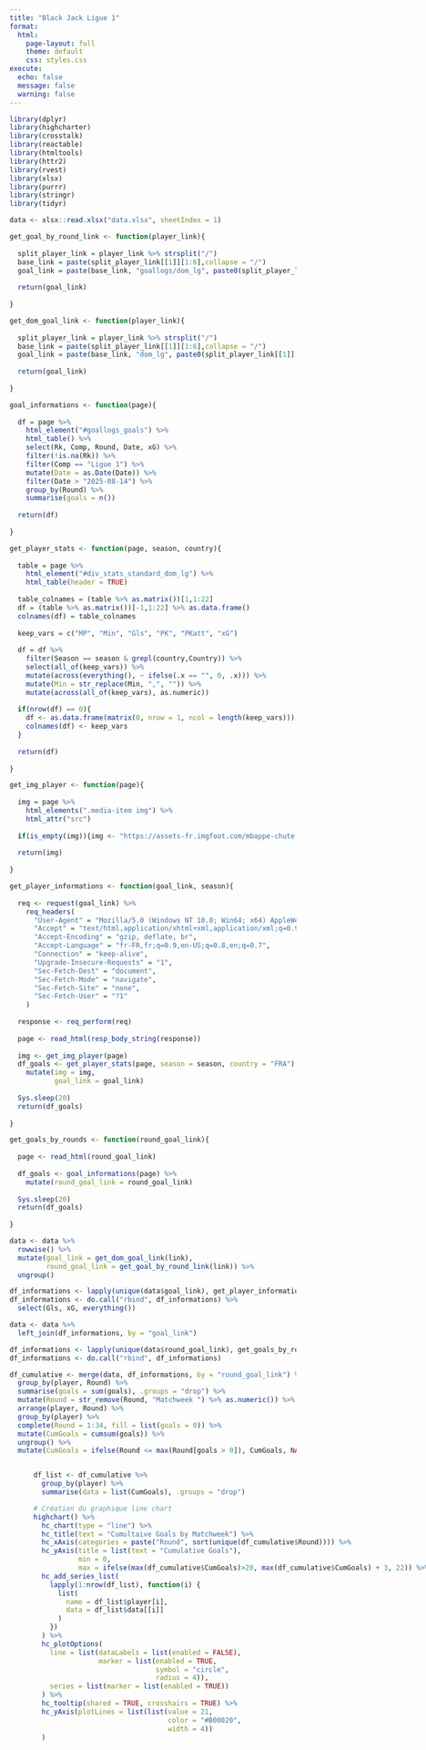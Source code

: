 ```yaml
---
title: "Black Jack Ligue 1"
format:
  html:
    page-layout: full
    theme: default
    css: styles.css
execute:
  echo: false
  message: false
  warning: false
---
```


```r
library(dplyr)
library(highcharter)
library(crosstalk)
library(reactable)
library(htmltools)
library(httr2)
library(rvest)
library(xlsx)
library(purrr)
library(stringr)
library(tidyr)
```


```r
data <- xlsx::read.xlsx("data.xlsx", sheetIndex = 1)
```


```r
get_goal_by_round_link <- function(player_link){
  
  split_player_link = player_link %>% strsplit("/")
  base_link = paste(split_player_link[[1]][1:6],collapse = "/")
  goal_link = paste(base_link, "goallogs/dom_lg", paste0(split_player_link[[1]][7], "-Goal-Log"), sep = "/")
  
  return(goal_link)
  
}

get_dom_goal_link <- function(player_link){
  
  split_player_link = player_link %>% strsplit("/")
  base_link = paste(split_player_link[[1]][1:6],collapse = "/")
  goal_link = paste(base_link, "dom_lg", paste0(split_player_link[[1]][7], "-Domestic-League-Stats"), sep = "/")
  
  return(goal_link)
  
}

goal_informations <- function(page){
  
  df = page %>%
    html_element("#goallogs_goals") %>%
    html_table() %>%
    select(Rk, Comp, Round, Date, xG) %>%
    filter(!is.na(Rk)) %>%
    filter(Comp == "Ligue 1") %>%
    mutate(Date = as.Date(Date)) %>%
    filter(Date > "2025-08-14") %>%
    group_by(Round) %>%
    summarise(goals = n())
  
  return(df)
  
}

get_player_stats <- function(page, season, country){
  
  table = page %>%
    html_element("#div_stats_standard_dom_lg") %>%
    html_table(header = TRUE)
  
  table_colnames = (table %>% as.matrix())[1,1:22]
  df = (table %>% as.matrix())[-1,1:22] %>% as.data.frame()
  colnames(df) = table_colnames
  
  keep_vars = c("MP", "Min", "Gls", "PK", "PKatt", "xG")
  
  df = df %>%
    filter(Season == season & grepl(country,Country)) %>%
    select(all_of(keep_vars)) %>%
    mutate(across(everything(), ~ ifelse(.x == "", 0, .x))) %>%
    mutate(Min = str_replace(Min, ",", "")) %>%
    mutate(across(all_of(keep_vars), as.numeric))
  
  if(nrow(df) == 0){
    df <- as.data.frame(matrix(0, nrow = 1, ncol = length(keep_vars)))
    colnames(df) <- keep_vars
  }
  
  return(df)
  
}

get_img_player <- function(page){
  
  img = page %>%
    html_elements(".media-item img") %>% 
    html_attr("src")
  
  if(is_empty(img)){img <- "https://assets-fr.imgfoot.com/mbappe-chute.jpg"}
  
  return(img)
  
}

get_player_informations <- function(goal_link, season){
  
  req <- request(goal_link) %>%
    req_headers(
      "User-Agent" = "Mozilla/5.0 (Windows NT 10.0; Win64; x64) AppleWebKit/537.36 (KHTML, like Gecko) Chrome/115.0.0.0 Safari/537.36",
      "Accept" = "text/html,application/xhtml+xml,application/xml;q=0.9,image/avif,image/webp,*/*;q=0.8",
      "Accept-Encoding" = "gzip, deflate, br",
      "Accept-Language" = "fr-FR,fr;q=0.9,en-US;q=0.8,en;q=0.7",
      "Connection" = "keep-alive",
      "Upgrade-Insecure-Requests" = "1",
      "Sec-Fetch-Dest" = "document",
      "Sec-Fetch-Mode" = "navigate",
      "Sec-Fetch-Site" = "none",
      "Sec-Fetch-User" = "?1"
    )
  
  response <- req_perform(req)
  
  page <- read_html(resp_body_string(response))
  
  img <- get_img_player(page)
  df_goals <- get_player_stats(page, season = season, country = "FRA") %>%
    mutate(img = img,
           goal_link = goal_link)
  
  Sys.sleep(20)
  return(df_goals)
  
}

get_goals_by_rounds <- function(round_goal_link){
  
  page <- read_html(round_goal_link)
  
  df_goals <- goal_informations(page) %>%
    mutate(round_goal_link = round_goal_link)
  
  Sys.sleep(20)
  return(df_goals)
  
}

```

```r
data <- data %>%
  rowwise() %>%
  mutate(goal_link = get_dom_goal_link(link),
         round_goal_link = get_goal_by_round_link(link)) %>%
  ungroup()

df_informations <- lapply(unique(data$goal_link), get_player_informations, season = "2025-2026")
df_informations <- do.call("rbind", df_informations) %>%
  select(Gls, xG, everything())

data <- data %>%
  left_join(df_informations, by = "goal_link")
```


```r
df_informations <- lapply(unique(data$round_goal_link), get_goals_by_rounds)
df_informations <- do.call("rbind", df_informations)

df_cumulative <- merge(data, df_informations, by = "round_goal_link") %>%
  group_by(player, Round) %>%
  summarise(goals = sum(goals), .groups = "drop") %>%
  mutate(Round = str_remove(Round, "Matchweek ") %>% as.numeric()) %>%
  arrange(player, Round) %>%
  group_by(player) %>%
  complete(Round = 1:34, fill = list(goals = 0)) %>%
  mutate(CumGoals = cumsum(goals)) %>%
  ungroup() %>%
  mutate(CumGoals = ifelse(Round <= max(Round[goals > 0]), CumGoals, NA))

```


::::: {.columns .responsive-columns}
::: {.column width="70%"}
```r

df_group_by <- data %>%
  group_by(player) %>%
  summarise(sum_goals = sum(Gls, na.rm = TRUE))

highchart() %>%
  hc_chart(polar = TRUE, type = "line") %>%
  hc_xAxis(categories = df_group_by$player,
           tickmarkPlacement = "on",
           lineWidth = 0) %>%
  hc_yAxis(gridLineInterpolation = "polygon",
           lineWidth = 0,
           min = 0,
           max = 30,
           tickPositions = c(0, 21, 30),
           gridLineColor = "transparent",
           plotBands = list(
             list(from = 21,
                  to = 30,
                  color = "rgba(255, 0, 0, 0.2)",
                  label = list(text = "Au-dessus de 21",
                               style = list(color = "red")))),
           plotLines = list(
             list(value = 21,
                  color = "#B00020",
                  width = 2,
                  dashStyle = "Solid",
                  label = list(text = "Seuil : 21",
                               style = list(color = "#B00020",
                                            fontWeight = "bold"),
                               align = "right"),
                  zIndex = 5))) %>%
  hc_series(list(name = "Goals",
                 data = df_group_by$sum_goals,
                 pointPlacement = "on")) %>%
  hc_legend(enabled = FALSE) %>%
  hc_tooltip(shared = TRUE,
             pointFormat = "<span style='color:{series.color}'>{series.name}: <b>{point.y}</b><br/>")


```
:::

::: {.column width="30%"}
```r
shared_data <- SharedData$new(data,
                              key = ~row.names(data),
                              group = "players_group")

filter_select("player_selector",
              "Select a player :",
              shared_data,
              ~player,
              multiple = FALSE)

# Bar chart for reactable
bar_chart <- function(label, width = "100%", height = "1rem", fill = "#00bfc4", background = NULL){
  bar <- div(style = list(background = fill, width = width, height = height))
  chart <- div(style = list(flexGrow = 1, marginLeft = "0.5rem", background = background), bar)
  div(style = list(display = "flex", alignItems = "center"), label, chart)
}


# Interactive data table
reactable(
  shared_data,
  columns = list(
    player = colDef(name = "Joueur", style = list(fontWeight = "bold"), show = FALSE),
    link = colDef(show = FALSE),
    img = colDef(show = FALSE),
    goal_link = colDef(show = FALSE),
    round_goal_link = colDef(show = FALSE),
    football_player = colDef(name = "Football Player", align = "left", cell = function(value, index){
      image <- img(src = data$img[index], style = "height: 24px;", alt = value)
      tagList(
        div(style = "display: inline-block; width: 45px", image),
        value
      )
    }),
    Gls = colDef(name = "Goals", cell = function(value){
      width <- paste0(value / max(data$Gls, na.rm = TRUE) * 100, "%")
      bar_chart(value, width = width)
    }),
    MP = colDef(name = "Matches Played"),
    Min = colDef(show = TRUE),
    xG = colDef(name = "Sum xG"),
    PK = colDef(name = "Penalty"),
    PKatt = colDef(name = "Penaltys Attempted")
  ),
  bordered = TRUE,
  highlight = TRUE,
  striped = TRUE,
  defaultPageSize = 4,
  style = list(fontFamily = "Arial", fontSize = "15px")
)

```
:::

::: {.center}
```r
df_list <- df_cumulative %>%
  group_by(player) %>%
  summarise(data = list(CumGoals), .groups = "drop")

# Création du graphique line chart
highchart() %>%
  hc_chart(type = "line") %>%
  hc_title(text = "Cumultaive Goals by Matchweek") %>%
  hc_xAxis(categories = paste("Round", sort(unique(df_cumulative$Round)))) %>%
  hc_yAxis(title = list(text = "Cumulative Goals"),
           min = 0,
           max = ifelse(max(df_cumulative$CumGoals)>20, max(df_cumulative$CumGoals) + 3, 22)) %>%
  hc_add_series_list(
    lapply(1:nrow(df_list), function(i) {
      list(
        name = df_list$player[i],
        data = df_list$data[[i]]
      )
    })
  ) %>%
  hc_plotOptions(
    line = list(dataLabels = list(enabled = FALSE),
                marker = list(enabled = TRUE,
                              symbol = "circle",
                              radius = 4)),
    series = list(marker = list(enabled = TRUE))
  ) %>%
  hc_tooltip(shared = TRUE, crosshairs = TRUE) %>%
  hc_yAxis(plotLines = list(list(value = 21,
                                 color = "#B00020",
                                 width = 4))
  )
```

:::

To learn more about this game, see <https://www.21goals.app/>.
:::::
